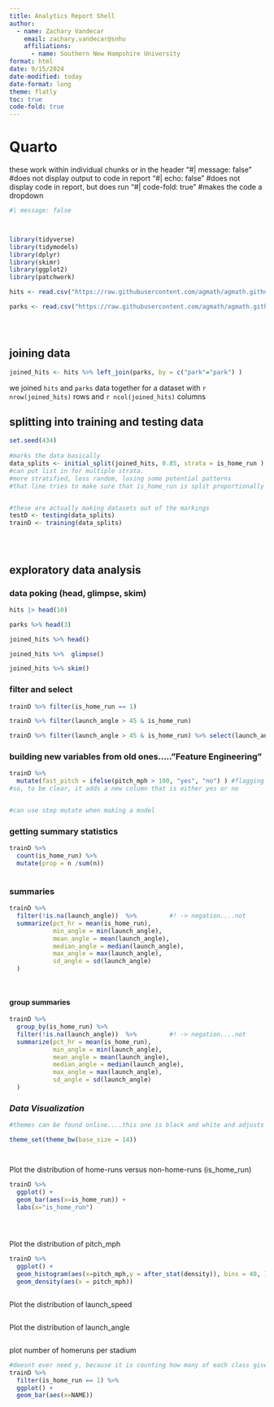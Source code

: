 ```yaml
---
title: Analytics Report Shell
author: 
  - name: Zachary Vandecar
    email: zachary.vandecar@snhu
    affiliations: 
      - name: Southern New Hampshire University
format: html
date: 9/15/2024
date-modified: today
date-format: long
theme: flatly
toc: true
code-fold: true
---
```


# Quarto





these work within individual chunks or in the header
"#| message: false" #does not display output to code in report
"#| echo: false"  #does not display code in report, but does run
"#| code-fold: true" #makes the code a dropdown



```r
#| message: false



library(tidyverse)
library(tidymodels)
library(dplyr)
library(skimr)
library(ggplot2)
library(patchwork)

hits <- read.csv("https://raw.githubusercontent.com/agmath/agmath.github.io/refs/heads/master/data/classification/battedballs.csv")

parks <- read.csv("https://raw.githubusercontent.com/agmath/agmath.github.io/refs/heads/master/data/classification/park_dimensions.csv")





```


## joining data
```r

joined_hits <- hits %>% left_join(parks, by = c("park"="park") )


```
we joined `hits` and `parks` data together for a dataset with `r nrow(joined_hits)` rows and `r ncol(joined_hits)` columns


## splitting into training and testing data


```r


set.seed(434)
 
#marks the data basically
data_splits <- initial_split(joined_hits, 0.85, strata = is_home_run ) #USE STRATA TO SPLIT A VARIABLES VALUES PROPORTIONALLY
#can put list in for multiple strata. 
#more stratified, less random, losing some potential patterns 
#that line tries to make sure that is_home_run is split proportionally 


#these are actually making datasets out of the markings
testD <- testing(data_splits) 
trainD <- training(data_splits)





```


## exploratory data analysis


### data poking (head, glimpse, skim)
```r

hits |> head(10)

parks %>% head(3)

joined_hits %>% head()

joined_hits %>%  glimpse()

joined_hits %>% skim()


```


### filter and select

```r

trainD %>% filter(is_home_run == 1)

trainD %>% filter(launch_angle > 45 & is_home_run)

trainD %>% filter(launch_angle > 45 & is_home_run) %>% select(launch_angle, launch_speed)


```

### building new variables from old ones....."Feature Engineering"

```r

trainD %>%
  mutate(fast_pitch = ifelse(pitch_mph > 100, "yes", "no") ) #flagging a row as true if the pitch_speed is greater than 100
#so, to be clear, it adds a new column that is either yes or no 


#can use step mutate when making a model 


```
### getting summary statistics

```r

trainD %>% 
  count(is_home_run) %>% 
  mutate(prop = n /sum(n))



```


### summaries
```r

trainD %>% 
  filter(!is.na(launch_angle))  %>%         #! -> negation....not
  summarize(pct_hr = mean(is_home_run),
            min_angle = min(launch_angle),
            mean_angle = mean(launch_angle),
            median_angle = median(launch_angle),
            max_angle = max(launch_angle),
            sd_angle = sd(launch_angle)
  )
  



```

#### group summaries

```r


trainD %>% 
  group_by(is_home_run) %>% 
  filter(!is.na(launch_angle))  %>%         #! -> negation....not
  summarize(pct_hr = mean(is_home_run),
            min_angle = min(launch_angle),
            mean_angle = mean(launch_angle),
            median_angle = median(launch_angle),
            max_angle = max(launch_angle),
            sd_angle = sd(launch_angle)
  )

```
### ***Data Visualization***

```r

#themes can be found online....this one is black and white and adjusts font sizes automatically

theme_set(theme_bw(base_size = 14))




```





Plot the distribution of home-runs versus non-home-runs (is_home_run)
```r

trainD %>%
  ggplot() + 
  geom_bar(aes(x=is_home_run)) + 
  labs(x="is_home_run")





```



Plot the distribution of pitch_mph

```r

trainD %>% 
  ggplot() +
  geom_histogram(aes(x=pitch_mph,y = after_stat(density)), bins = 40, ) + 
  geom_density(aes(x = pitch_mph))



`````````


Plot the distribution of launch_speed

```r

```

Plot the distribution of launch_angle

```r

```


plot number of homeruns per stadium 

```r


#doesnt ever need y, because it is counting how many of each class given there are
trainD %>% 
  filter(is_home_run == 1) %>% 
  ggplot() +
  geom_bar(aes(x=NAME))



```


